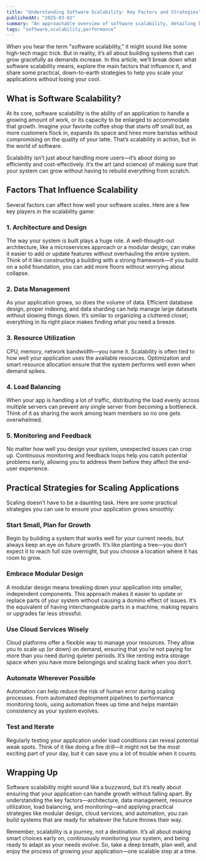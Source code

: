 ```yaml
---
title: "Understanding Software Scalability: Key Factors and Strategies"
publishedAt: "2025-03-02"
summary: "An approachable overview of software scalability, detailing key factors that affect it and strategies to effectively scale applications."
tags: "software,scalability,performance"
---
```


When you hear the term "software scalability," it might sound like some high-tech magic trick. But in reality, it’s all about building systems that can grow gracefully as demands increase. In this article, we’ll break down what software scalability means, explore the main factors that influence it, and share some practical, down-to-earth strategies to help you scale your applications without losing your cool.

## What is Software Scalability?

At its core, software scalability is the ability of an application to handle a growing amount of work, or its capacity to be enlarged to accommodate that growth. Imagine your favorite coffee shop that starts off small but, as more customers flock in, expands its space and hires more baristas without compromising on the quality of your latte. That’s scalability in action, but in the world of software.

Scalability isn’t just about handling more users—it’s about doing so efficiently and cost-effectively. It’s the art (and science) of making sure that your system can grow without having to rebuild everything from scratch.

## Factors That Influence Scalability

Several factors can affect how well your software scales. Here are a few key players in the scalability game:

### 1. **Architecture and Design**

The way your system is built plays a huge role. A well-thought-out architecture, like a microservices approach or a modular design, can make it easier to add or update features without overhauling the entire system. Think of it like constructing a building with a strong framework—if you build on a solid foundation, you can add more floors without worrying about collapse.

### 2. **Data Management**

As your application grows, so does the volume of data. Efficient database design, proper indexing, and data sharding can help manage large datasets without slowing things down. It’s similar to organizing a cluttered closet; everything in its right place makes finding what you need a breeze.

### 3. **Resource Utilization**

CPU, memory, network bandwidth—you name it. Scalability is often tied to how well your application uses the available resources. Optimization and smart resource allocation ensure that the system performs well even when demand spikes.

### 4. **Load Balancing**

When your app is handling a lot of traffic, distributing the load evenly across multiple servers can prevent any single server from becoming a bottleneck. Think of it as sharing the work among team members so no one gets overwhelmed.

### 5. **Monitoring and Feedback**

No matter how well you design your system, unexpected issues can crop up. Continuous monitoring and feedback loops help you catch potential problems early, allowing you to address them before they affect the end-user experience.

## Practical Strategies for Scaling Applications

Scaling doesn’t have to be a daunting task. Here are some practical strategies you can use to ensure your application grows smoothly:

### **Start Small, Plan for Growth**

Begin by building a system that works well for your current needs, but always keep an eye on future growth. It’s like planting a tree—you don’t expect it to reach full size overnight, but you choose a location where it has room to grow.

### **Embrace Modular Design**

A modular design means breaking down your application into smaller, independent components. This approach makes it easier to update or replace parts of your system without causing a domino effect of issues. It’s the equivalent of having interchangeable parts in a machine, making repairs or upgrades far less stressful.

### **Use Cloud Services Wisely**

Cloud platforms offer a flexible way to manage your resources. They allow you to scale up (or down) on demand, ensuring that you’re not paying for more than you need during quieter periods. It’s like renting extra storage space when you have more belongings and scaling back when you don’t.

### **Automate Wherever Possible**

Automation can help reduce the risk of human error during scaling processes. From automated deployment pipelines to performance monitoring tools, using automation frees up time and helps maintain consistency as your system evolves.

### **Test and Iterate**

Regularly testing your application under load conditions can reveal potential weak spots. Think of it like doing a fire drill—it might not be the most exciting part of your day, but it can save you a lot of trouble when it counts.

## Wrapping Up

Software scalability might sound like a buzzword, but it’s really about ensuring that your application can handle growth without falling apart. By understanding the key factors—architecture, data management, resource utilization, load balancing, and monitoring—and applying practical strategies like modular design, cloud services, and automation, you can build systems that are ready for whatever the future throws their way.

Remember, scalability is a journey, not a destination. It’s all about making smart choices early on, continuously monitoring your system, and being ready to adapt as your needs evolve. So, take a deep breath, plan well, and enjoy the process of growing your application—one scalable step at a time.
